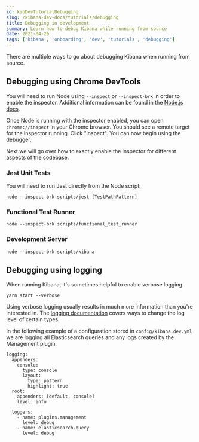 ```yaml
---
id: kibDevTutorialDebugging
slug: /kibana-dev-docs/tutorials/debugging
title: Debugging in development
summary: Learn how to debug Kibana while running from source
date: 2021-04-26
tags: ['kibana', 'onboarding', 'dev', 'tutorials', 'debugging']
---
```


There are multiple ways to go about debugging Kibana when running from source.

## Debugging using Chrome DevTools

You will need to run Node using `--inspect` or `--inspect-brk` in order to enable the inspector. Additional information can be found in the [Node.js docs](https://nodejs.org/en/docs/guides/debugging-getting-started/).

Once Node is running with the inspector enabled, you can open `chrome://inspect` in your Chrome browser. You should see a remote target for the inspector running. Click "inspect". You can now begin using the debugger.

Next we will go over how to exactly enable the inspector for different aspects of the codebase.

### Jest Unit Tests

You will need to run Jest directly from the Node script:

`node --inspect-brk scripts/jest [TestPathPattern]`

### Functional Test Runner

`node --inspect-brk scripts/functional_test_runner`

### Development Server

`node --inspect-brk scripts/kibana`

## Debugging using logging

When running Kibana, it's sometimes helpful to enable verbose logging.

`yarn start --verbose`

Using verbose logging usually results in much more information than you're interested in. The [logging documentation](https://www.elastic.co/guide/en/kibana/current/logging-settings.html) covers ways to change the log level of certain types.

In the following example of a configuration stored in `config/kibana.dev.yml` we are logging all Elasticsearch queries and any logs created by the Management plugin.

```
logging:
  appenders:
    console:
      type: console
      layout:
        type: pattern
        highlight: true
  root:
    appenders: [default, console]
    level: info

  loggers:
    - name: plugins.management
      level: debug
    - name: elasticsearch.query
      level: debug
```
